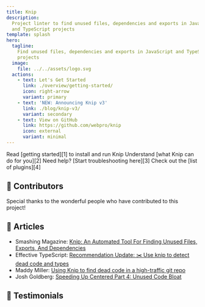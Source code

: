 ```yaml
---
title: Knip
description:
  Project linter to find unused files, dependencies and exports in JavaScript
  and TypeScript projects
template: splash
hero:
  tagline:
    Find unused files, dependencies and exports in JavaScript and TypeScript
    projects
  image:
    file: ../../assets/logo.svg
  actions:
    - text: Let's Get Started
      link: ./overview/getting-started/
      icon: right-arrow
      variant: primary
    - text: 'NEW: Announcing Knip v3'
      link: ./blog/knip-v3/
      variant: secondary
    - text: View on GitHub
      link: https://github.com/webpro/knip
      icon: external
      variant: minimal
---
```



<CardGrid stagger>
  <Card title="Getting Started" icon="rocket">
    Read [getting started][1] to install and run Knip
  </Card>
  <Card title="Why Use Knip?" icon="approve-check">
    Understand [what Knip can do for you][2]
  </Card>
  <Card title="Troubleshooting" icon="warning">
    Need help? [Start troubleshooting here][3]
  </Card>
  <Card title="Plugins" icon="list-format">
    Check out the [list of plugins][4]
  </Card>
</CardGrid>

## 🧡 Contributors

Special thanks to the wonderful people who have contributed to this project!

<Contributors />

## 🧡 Articles

- Smashing Magazine: [Knip: An Automated Tool For Finding Unused Files, Exports,
  And Dependencies][5]
- Effective TypeScript: [Recommendation Update: ✂️ Use knip to detect dead code
  and types][6]
- Maddy Miller: [Using Knip to find dead code in a high-traffic git repo][7]
- Josh Goldberg: [Speeding Up Centered Part 4: Unused Code Bloat][8]

## 🧡 Testimonials

<Tweets />

[1]: ./overview/getting-started.mdx
[2]: ./explanations/why-use-knip.md
[3]: ./guides/troubleshooting.md
[4]: ./reference/plugins.md
[5]:
  https://www.smashingmagazine.com/2023/08/knip-automated-tool-find-unused-files-exports-dependencies/
[6]: https://effectivetypescript.com/2023/07/29/knip/
[7]: https://madelinemiller.dev/blog/knip-dead-code/
[8]:
  https://www.joshuakgoldberg.com/blog/speeding-up-centered-part-4-unused-code-bloat/
